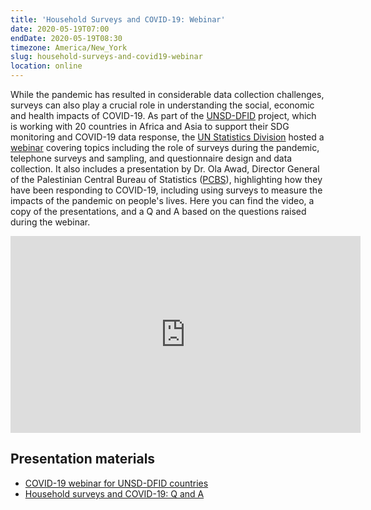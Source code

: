```yaml
---
title: 'Household Surveys and COVID-19: Webinar'
date: 2020-05-19T07:00
endDate: 2020-05-19T08:30
timezone: America/New_York
slug: household-surveys-and-covid19-webinar
location: online
---
```


While the pandemic has resulted in considerable data collection challenges,
surveys can also play a crucial role in understanding the social, economic and
health impacts of COVID-19. As part of the
[UNSD-DFID](https://unstats.un.org/capacity-development/UNSD-DFID/) project,
which is working with 20 countries in Africa and Asia to support their SDG
monitoring and COVID-19 data response, the
[UN Statistics Division](https://unstats.un.org) hosted a
[webinar](https://unstats.un.org/capacity-development/meetings/UNSD-DFID-webinar-household-survey/)
covering topics including the role of surveys during the pandemic, telephone
surveys and sampling, and questionnaire design and data collection. It also
includes a presentation by Dr. Ola Awad, Director General of the Palestinian
Central Bureau of Statistics ([PCBS](http://www.pcbs.gov.ps/default.aspx)),
highlighting how they have been responding to COVID-19, including using surveys
to measure the impacts of the pandemic on people's lives. Here you can find the
video, a copy of the presentations, and a Q and A based on the questions raised
during the webinar.

<iframe
  width="560"
  height="315"
  src="https://www.youtube.com/embed/Z-U-e5hwj1c"
  frameborder="0"
  allow="accelerometer; autoplay; encrypted-media; gyroscope; picture-in-picture"
  allowfullscreen
></iframe>

## Presentation materials

- [COVID-19 webinar for UNSD-DFID countries](https://unstats.un.org/capacity-development/meetings/UNSD-DFID-webinar-household-survey/documents/COVID-19-Household-surveys-webinar.pdf)
- [Household surveys and COVID-19: Q and A](https://unstats.un.org/capacity-development/meetings/UNSD-DFID-webinar-household-survey/documents/Household-Surveys-webinar-QA.pdf)
